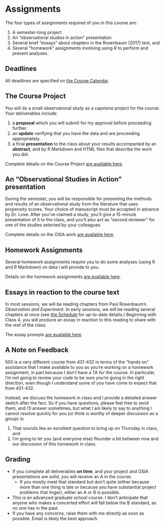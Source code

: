 # Assignments

The four types of assignments required of you in this course are:

1. A semester-long project
2. An "observational studies in action" presentation
3. Several brief "essays" about chapters in the Rosenbaum (2017) text, and
4. Several "homework" assignments involving using R to perform and present analyses.

## Deadlines

All deadlines are specified on [the Course Calendar](https://github.com/THOMASELOVE/2020-500/blob/master/calendar.md).

## The Course Project

You will do a small observational study as a capstone project for the course. Your deliverables include:

1. a **proposal** which you will submit for my approval before proceeding further.
2. an **update** verifying that you have the data and are proceeding appropriately.
3. a final **presentation** to the class about your results accompanied by an **abstract**, and by R Markdown and HTML files that describe the work you did. 

Complete details on the Course Project [are available here](https://github.com/THOMASELOVE/2020-500/tree/master/project).

## An "Observational Studies in Action" presentation

During the semester, you will be responsible for presenting the methods and results of an observational study from the literature that uses propensity scores. Your choice of manuscript must be accepted in advance by Dr. Love. After you've claimed a study, you'll give a 15-minute presentation of it to the class, and you'll also act as "second reviewer" for one of the studies selected by your colleagues.

Complete details on the OSIA work [are available here](https://github.com/THOMASELOVE/2020-500/tree/master/osia).

## Homework Assignments

Several homework assignments require you to do some analyses (using R and R Markdown) on data I will provide to you. 

Details on the homework assignments [are available here](https://github.com/THOMASELOVE/2020-500/tree/master/homework).

## Essays in reaction to the course text

In most sessions, we will be reading chapters from Paul Rosenbaum's *Observation and Experiment*. In early sessions, we will be reading several chapters at once (see [the Schedule](https://github.com/THOMASELOVE/2020-500/blob/master/SCHEDULE.md) for up-to-date details.) Beginning with Class 4, you will produce an essay in reaction to this reading to share with the rest of the class. 

The essay prompts [are available here](https://github.com/THOMASELOVE/2020-500/blob/master/homework/essayprompts.md).

## A Note on Feedback

500 is a very different course from 431-432 in terms of the "hands on" assistance that I make available to you as you're working on a homework assignment, in part because I don't have a TA for the course. In particular, I'm not going to review your code to be sure you're going in the right direction, even though I understand some of you have come to expect that from 431-432.

Instead, we discuss the homework in class and I provide a detailed answer sketch after the fact. So if you have questions, please feel free to send them, and I'll answer sometimes, but what I am likely to say to anything I cannot resolve quickly for you (or think is worthy of deeper discussion as a group) is: 

1. That sounds like an excellent question to bring up on Thursday in class, and 
2. I'm going to let you (and everyone else) flounder a bit between now and our discussion of this homework in class.

## Grading

- If you complete all deliverables **on time**, and your project and OSIA presentations are solid, you will receive an A in the course.
    - If you mostly meet that standard but don't quite (either because more than one thing is late or because you have substantial project problems that linger), either an A or B is possible.
- This is an advanced graduate school course. I don't anticipate that anyone who makes a concerted effort will fall below the B standard, as no one has in the past. 
- If you have any concerns, raise them with me directly as soon as possible. Email is likely the best approach.

